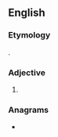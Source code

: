 ==English==

===Etymology===
{{prefix|en|un|dreamed}}.

===Adjective===
{{head|en|adjective}}

# {{alternative form of|en|undreamt}}

===Anagrams===
* {{anagrams|en|a=addeemnru|demaunder|maundered}}